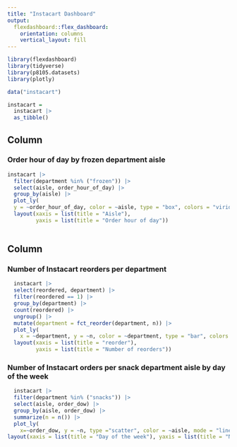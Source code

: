 ```yaml
---
title: "Instacart Dashboard"
output: 
  flexdashboard::flex_dashboard:
    orientation: columns
    vertical_layout: fill
---
```


```r
library(flexdashboard)
library(tidyverse)
library(p8105.datasets)
library(plotly)

data("instacart")

instacart = 
  instacart |> 
  as_tibble()
```

Column {data-width=650}
-----------------------------------------------------------------------

### Order hour of day by frozen department aisle

```r

instacart |> 
  filter(department %in% ("frozen")) |>
  select(aisle, order_hour_of_day) |> 
  group_by(aisle) |> 
  plot_ly(
  y = ~order_hour_of_day, color = ~aisle, type = "box", colors = "viridis") |> 
  layout(xaxis = list(title = "Aisle"),
         yaxis = list(title = "Order hour of day"))
    
```

Column {data-width=350}
-----------------------------------------------------------------------

### Number of Instacart reorders per department

```r
  instacart |> 
  select(reordered, department) |> 
  filter(reordered == 1) |> 
  group_by(department) |>
  count(reordered) |> 
  ungroup() |> 
  mutate(department = fct_reorder(department, n)) |> 
  plot_ly(
    x = ~department, y = ~n, color = ~department, type = "bar", colors = "viridis") |> 
  layout(xaxis = list(title = "reorder"),
         yaxis = list(title = "Number of reorders"))
```


### Number of Instacart orders per snack department aisle by day of the week

```r
  instacart |> 
  filter(department %in% ("snacks")) |> 
  select(aisle, order_dow) |> 
  group_by(aisle, order_dow) |> 
  summarize(n = n()) |> 
  plot_ly(
    x=~order_dow, y = ~n, type ="scatter", color = ~aisle, mode = "lines", colors = "viridis") |> 
layout(xaxis = list(title = "Day of the week"), yaxis = list(title = "Number of orders"))
```

